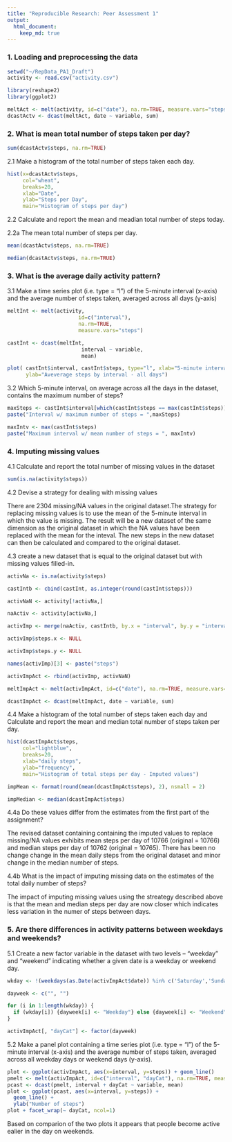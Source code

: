 ```yaml
---
title: "Reproducible Research: Peer Assessment 1"
output: 
  html_document:
    keep_md: true
---
```



### 1. Loading and preprocessing the data

```r
setwd("~/RepData_PA1_Draft")
activity <- read.csv("activity.csv")
```


```r
library(reshape2)
library(ggplot2)
```



```r
meltAct <- melt(activity, id=c("date"), na.rm=TRUE, measure.vars="steps")
dcastActv <- dcast(meltAct, date ~ variable, sum)
```


### 2. What is mean total number of steps taken per day?

```r
sum(dcastActv$steps, na.rm=TRUE)
```

2.1 Make a histogram of the total number of steps taken each day.

```r
hist(x=dcastActv$steps,
     col="wheat",
     breaks=20,
     xlab="Date",
     ylab="Steps per Day",
     main="Histogram of steps per day")
```

2.2 Calculate and report the mean and meadian total number of steps today.

2.2a The mean total number of steps per day.

```r
mean(dcastActv$steps, na.rm=TRUE)

median(dcastActv$steps, na.rm=TRUE)

```


### 3. What is the average daily activity pattern?

3.1 Make a time series plot (i.e. type = "l") of the 5-minute interval (x-axis) and the average number 
of steps taken, averaged across all days (y-axis)

```r
meltInt <- melt(activity, 
                       id=c("interval"), 
                       na.rm=TRUE, 
                       measure.vars="steps")

castInt <- dcast(meltInt, 
                        interval ~ variable, 
                        mean)

plot( castInt$interval, castInt$steps, type="l", xlab="5-minute intervals",
      ylab="Aveverage steps by interval - all days")

```


3.2 Which 5-minute interval, on average across all the days in the dataset, contains the maximum number 
of steps?

```r

maxSteps <- castInt$interval[which(castInt$steps == max(castInt$steps))]
paste("Interval w/ maximum number of steps = ",maxSteps)

maxIntv <- max(castInt$steps)
paste("Maximum interval w/ mean number of steps = ", maxIntv)  

```

### 4. Imputing missing values

4.1 Calculate and report the total number of missing values in the dataset

```r
sum(is.na(activity$steps))
```

4.2 Devise a strategy for dealing with missing values

There are 2304 missing/NA values in the original dataset.The strategy for replacing missing values is to use the mean of the 5-minute interval in which the value is missing. The result will be a new dataset of the same dimension as the original dataset in which the NA values have been replaced with the mean for the inteval.
The new steps in the new dataset can then be calculated and compared to the original dataset. 

4.3 create a new dataset that is equal to the original dataset but with missing values filled-in.

```r
activNa <- is.na(activity$steps)

castIntb <- cbind(castInt, as.integer(round(castInt$steps)))

activNaN <- activity[!activNa,]

naActiv <- activity[activNa,]

activImp <- merge(naActiv, castIntb, by.x = "interval", by.y = "interval", all=FALSE )

activImp$steps.x <- NULL

activImp$steps.y <- NULL

names(activImp)[3] <- paste("steps")

activImpAct <- rbind(activImp, activNaN)

meltImpAct <- melt(activImpAct, id=c("date"), na.rm=TRUE, measure.vars="steps")

dcastImpAct <- dcast(meltImpAct, date ~ variable, sum)
```


4.4 Make a histogram of the total number of steps taken each day and Calculate and report the mean and median total number of steps taken per day. 

```r

hist(dcastImpAct$steps,
     col="lightblue",
     breaks=20,
     xlab="daily steps",
     ylab="frequency",
     main="Histogram of total steps per day - Imputed values")

impMean <- format(round(mean(dcastImpAct$steps), 2), nsmall = 2)

impMedian <- median(dcastImpAct$steps)

```


4.4a Do these values differ from the estimates from the first part of the assignment? 

The revised dataset containing containing the imputed values to replace missing/NA values exhibits
mean steps per day of 10766 (original = 10766) and median steps per day of 10762 (original = 10765). 
There has been no change change in the mean daily steps from the original dataset and minor change in the median number of steps.

4.4b What is the impact of imputing missing data on the estimates of the total daily number of steps?

The impact of imputing missing values using the streategy described above is that the mean and median
steps per day are now closer which indicates less variation in the numer of steps between days. 

### 5. Are there differences in activity patterns between weekdays and weekends?

5.1 Create a new factor variable in the dataset with two levels – “weekday” and “weekend” indicating 
whether a given date is a weekday or weekend day.

```r

wkday <- !(weekdays(as.Date(activImpAct$date)) %in% c('Saturday','Sunday'))

dayweek <- c("", "")

for (i in 1:length(wkday)) {
  if (wkday[i]) {dayweek[i] <- "Weekday"} else {dayweek[i] <- "Weekend"}
}

activImpAct[, "dayCat"] <- factor(dayweek)
```


5.2 Make a panel plot containing a time series plot (i.e. type = "l") of the 5-minute interval (x-axis)
and the average number of steps taken, averaged across all weekday days or weekend days (y-axis). 


```r
plot <- ggplot(activImpAct, aes(x=interval, y=steps)) + geom_line()
pmelt <- melt(activImpAct, id=c("interval", "dayCat"), na.rm=TRUE, measure.vars="steps")
pcast <- dcast(pmelt, interval + dayCat ~ variable, mean)
plot <- ggplot(pcast, aes(x=interval, y=steps)) + 
  geom_line() + 
  ylab("Number of steps")
plot + facet_wrap(~ dayCat, ncol=1)
```

Based on comparion of the two plots it appears that people become active ealier in the day on weekends.